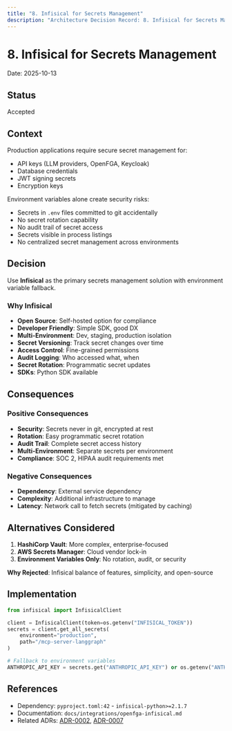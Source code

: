 ```yaml
---
title: "8. Infisical for Secrets Management"
description: "Architecture Decision Record: 8. Infisical for Secrets Management"
---
```


# 8. Infisical for Secrets Management

Date: 2025-10-13

## Status

Accepted

## Context

Production applications require secure secret management for:
- API keys (LLM providers, OpenFGA, Keycloak)
- Database credentials
- JWT signing secrets
- Encryption keys

Environment variables alone create security risks:
- Secrets in `.env` files committed to git accidentally
- No secret rotation capability
- No audit trail of secret access
- Secrets visible in process listings
- No centralized secret management across environments

## Decision

Use **Infisical** as the primary secrets management solution with environment variable fallback.

### Why Infisical

- **Open Source**: Self-hosted option for compliance
- **Developer Friendly**: Simple SDK, good DX
- **Multi-Environment**: Dev, staging, production isolation
- **Secret Versioning**: Track secret changes over time
- **Access Control**: Fine-grained permissions
- **Audit Logging**: Who accessed what, when
- **Secret Rotation**: Programmatic secret updates
- **SDKs**: Python SDK available

## Consequences

### Positive Consequences

- **Security**: Secrets never in git, encrypted at rest
- **Rotation**: Easy programmatic secret rotation
- **Audit Trail**: Complete secret access history
- **Multi-Environment**: Separate secrets per environment
- **Compliance**: SOC 2, HIPAA audit requirements met

### Negative Consequences

- **Dependency**: External service dependency
- **Complexity**: Additional infrastructure to manage
- **Latency**: Network call to fetch secrets (mitigated by caching)

## Alternatives Considered

1. **HashiCorp Vault**: More complex, enterprise-focused
2. **AWS Secrets Manager**: Cloud vendor lock-in
3. **Environment Variables Only**: No rotation, audit, or security

**Why Rejected**: Infisical balance of features, simplicity, and open-source

## Implementation

```python
from infisical import InfisicalClient

client = InfisicalClient(token=os.getenv("INFISICAL_TOKEN"))
secrets = client.get_all_secrets(
    environment="production",
    path="/mcp-server-langgraph"
)

# Fallback to environment variables
ANTHROPIC_API_KEY = secrets.get("ANTHROPIC_API_KEY") or os.getenv("ANTHROPIC_API_KEY")
```

## References

- Dependency: `pyproject.toml:42` - `infisical-python>=2.1.7`
- Documentation: `docs/integrations/openfga-infisical.md`
- Related ADRs: [ADR-0002](0002-openfga-authorization.md), [ADR-0007](0007-authentication-provider-pattern.md)
